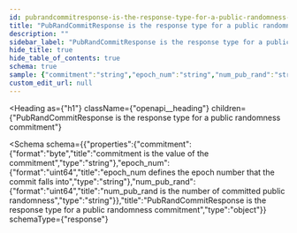 ```yaml
---
id: pubrandcommitresponse-is-the-response-type-for-a-public-randomness-commitment
title: "PubRandCommitResponse is the response type for a public randomness commitment"
description: ""
sidebar_label: "PubRandCommitResponse is the response type for a public randomness commitment"
hide_title: true
hide_table_of_contents: true
schema: true
sample: {"commitment":"string","epoch_num":"string","num_pub_rand":"string"}
custom_edit_url: null
---
```



<Heading
  as={"h1"}
  className={"openapi__heading"}
  children={"PubRandCommitResponse is the response type for a public randomness commitment"}
>
</Heading>





<Schema
  schema={{"properties":{"commitment":{"format":"byte","title":"commitment is the value of the commitment","type":"string"},"epoch_num":{"format":"uint64","title":"epoch_num defines the epoch number that the commit falls into","type":"string"},"num_pub_rand":{"format":"uint64","title":"num_pub_rand is the number of committed public randomness","type":"string"}},"title":"PubRandCommitResponse is the response type for a public randomness commitment","type":"object"}}
  schemaType={"response"}
>
  
</Schema>
            